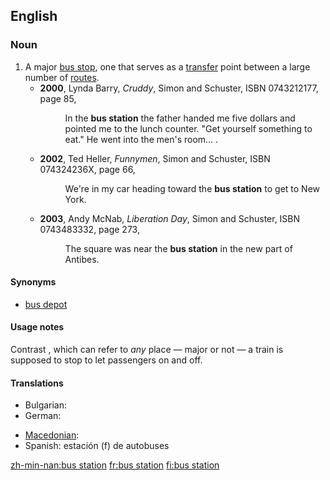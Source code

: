 ==English==
{{wikipedia}}
===Noun===
{{en-noun}}
#A major [[bus stop]], one that serves as a [[transfer]] point between a large number of [[route]]s.
#*'''2000''', Lynda Barry, ''Cruddy'', Simon and Schuster, ISBN 0743212177, page 85,
#*:In the '''bus station''' the father handed me five dollars and pointed me to the lunch counter. "Get yourself something to eat." He went into the men's room...&nbsp;.
#*'''2002''', Ted Heller, ''Funnymen'', Simon and Schuster, ISBN 074324236X, page 66,
#*:We're in my car heading toward the '''bus station''' to get to New York.
#*'''2003''', Andy McNab, ''Liberation Day'', Simon and Schuster, ISBN 0743483332, page 273,
#*:The square was near the '''bus station''' in the new part of Antibes.
====Synonyms====
*[[bus depot]]
====Usage notes====
Contrast {{term|train station}}, which can refer to ''any'' place — major or not — a train is supposed to stop to let passengers on and off.

====Translations====
{{trans-top|major bus stop, one that serves as a transfer point between a large number of routes}}
* Bulgarian: {{t-|bg|автогара|f|tr=ávtogára|sc=Cyrl}}
* German: {{t-|de|Busbahnhof|m}}
{{trans-mid}}
* [[Macedonian]]: {{t|mk|автобуска станица|f|tr=avtóbuska stánica|sc=Cyrl|xs=Macedonian}}
* Spanish: estación (f) de autobuses
{{trans-bottom}}

[[zh-min-nan:bus station]]
[[fr:bus station]]
[[fi:bus station]]